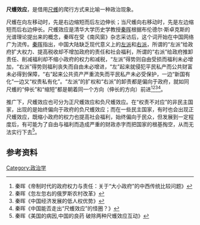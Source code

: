 '''尺蠖效应'''，是借用[[尺蠖|尺蠖]]的爬行方式来比喻一种政治现象。

尺蠖在向左移动时，先是右边缩短而后左边伸长；当尺蠖向右移动时，先是左边缩短而后右边伸长。尺蠖效应是清华大学历史学教授[[秦晖|秦晖]]根据布伦德尔·斯卓克斯的光谱理论提出来的概念，秦晖在受《南风窗》杂志采访后，这个词开始在中国网络广为流传。[[秦晖|秦晖]]指出，中国大陆缺乏现代意义上的[[左派|左派]]和[[右派|右派]]，所谓的“左派”给政府扩大权力、提高税收却不增加政府的责任和社会福利，所谓的“右派”给政府推卸责任、削减福利却不缩小政府的权力和减税，“左派”得势则自由受损而福利未必增加，“右派”得势则福利丧失而自由未必增进，“左”起来就侵犯平民私产而公共财富未必得到保障，“右”起来公共资产严重流失而平民私产未必受保护，一边“新国有化”一边又“权贵私有化”。“左派”的扩权和“右派”的卸责都是偏向于政府，就如同尺蠖的“伸长”和“缩短”都是朝着同一个方向（伸长的方向）前进<ref>秦晖《帝制时代的政府权力与责任：关于“大小政府”的中西传统比较问题》</ref><ref>秦晖《忽左忽右的俄罗斯农村改革》</ref><ref>秦晖《中国经济发展的低人权优势》</ref><ref>秦晖《中国能否走出“尺蠖效应”的怪圈？》</ref>。

推广下，尺蠖效应也可分为正尺蠖效应和负尺蠖效应。在“权责不对应”的非民主国家，出现的是始终偏向于政府的负尺蠖效应；而在一些民主国家，有时也会出现正尺蠖效应，既缩小政府的权力也提高社会福利，始终偏向于民众，但发展到一定程度后，有可能为了自由与福利而造成严重的财政赤字而把国家的根基掏空，从而无法实行下去<ref>秦晖《美国的病因,中国的良药 破除两种尺蠖效应互动》</ref>。

==参考资料==
{{reflist}}

[[Category:政治学|Category:政治学]]